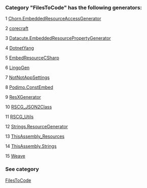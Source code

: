 ### Category "FilesToCode" has the following generators:

   1 [Chorn.EmbeddedResourceAccessGenerator](/docs/Chorn.EmbeddedResourceAccessGenerator)

   2 [corecraft](/docs/corecraft)

   3 [Datacute.EmbeddedResourcePropertyGenerator](/docs/Datacute.EmbeddedResourcePropertyGenerator)

   4 [DotnetYang](/docs/DotnetYang)

   5 [EmbedResourceCSharp](/docs/EmbedResourceCSharp)

   6 [LingoGen](/docs/LingoGen)

   7 [NotNotAppSettings](/docs/NotNotAppSettings)

   8 [Podimo.ConstEmbed](/docs/Podimo.ConstEmbed)

   9 [ResXGenerator](/docs/ResXGenerator)

   10 [RSCG_JSON2Class](/docs/RSCG_JSON2Class)

   11 [RSCG_Utils](/docs/RSCG_Utils)

   12 [Strings.ResourceGenerator](/docs/Strings.ResourceGenerator)

   13 [ThisAssembly_Resources](/docs/ThisAssembly_Resources)

   14 [ThisAssembly.Strings](/docs/ThisAssembly.Strings)

   15 [Weave](/docs/Weave)

### See category

[FilesToCode](/docs/Categories/FilesToCode)
